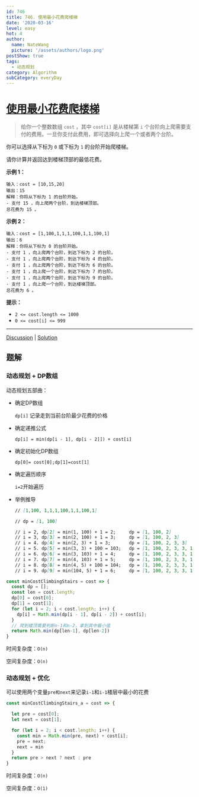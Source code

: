 ```yaml
---
id: 746
title: 746. 使用最小花费爬楼梯
date: '2020-03-16'
level: easy
hot: 4
author:
  name: NateWang
  picture: '/assets/authors/logo.png'
postShow: true
tags:
  - 动态规划
category: Algorithm
subCategory: everyDay
---
```







# [使用最小花费爬楼梯](https://leetcode-cn.com/problems/min-cost-climbing-stairs/description/)

>给你一个整数数组 `cost` ，其中 `cost[i]` 是从楼梯第 `i` 个台阶向上爬需要支付的费用。一旦你支付此费用，即可选择向上爬一个或者两个台阶。

你可以选择从下标为 `0` 或下标为 `1` 的台阶开始爬楼梯。

请你计算并返回达到楼梯顶部的最低花费。

**示例 1：**

```
输入：cost = [10,15,20]
输出：15
解释：你将从下标为 1 的台阶开始。
- 支付 15 ，向上爬两个台阶，到达楼梯顶部。
总花费为 15 。
```

**示例 2：**

```
输入：cost = [1,100,1,1,1,100,1,1,100,1]
输出：6
解释：你将从下标为 0 的台阶开始。
- 支付 1 ，向上爬两个台阶，到达下标为 2 的台阶。
- 支付 1 ，向上爬两个台阶，到达下标为 4 的台阶。
- 支付 1 ，向上爬两个台阶，到达下标为 6 的台阶。
- 支付 1 ，向上爬一个台阶，到达下标为 7 的台阶。
- 支付 1 ，向上爬两个台阶，到达下标为 9 的台阶。
- 支付 1 ，向上爬一个台阶，到达楼梯顶部。
总花费为 6 。
```

**提示：**

- `2 <= cost.length <= 1000`
- `0 <= cost[i] <= 999`

------

[Discussion](https://leetcode-cn.com/problems/min-cost-climbing-stairs/comments/) | [Solution](https://leetcode-cn.com/problems/min-cost-climbing-stairs/solution/)

## 题解

### 动态规划 + DP数组

动态规划五部曲：

- 确定DP数组

  `dp[i]` 记录走到当前台阶最少花费的价格

- 确定递推公式

  `dp[i] = min(dp[i - 1], dp[i - 2]]) + cost[i]`

- 确定初始化DP数组

  `dp[0]= cost[0];dp[1]=cost[1]`

- 确定遍历顺序

  `i=2`开始遍历

- 举例推导

  ```markdown
  // [1,100, 1,1,1,100,1,1,100,1]
  
  // dp = [1, 100]
  
  // i = 2, dp[2] = min(1, 100) + 1 = 2;     dp = [1, 100, 2]
  // i = 3, dp[3] = min(2, 100) + 1 = 3;     dp = [1, 100, 2, 3]
  // i = 4. dp[4] = min(2, 3) + 1 = 3;       dp = [1, 100, 2, 3, 3]
  // i = 5. dp[5] = min(3, 3) + 100 = 103;   dp = [1, 100, 2, 3, 3, 103]
  // i = 6. dp[6] = min(3, 103) + 1 = 4;     dp = [1, 100, 2, 3, 3, 103, 4]
  // i = 7. dp[7] = min(4, 103) + 1 = 5;     dp = [1, 100, 2, 3, 3, 103, 4, 5]
  // i = 8. dp[8] = min(4, 5) + 100 = 104;   dp = [1, 100, 2, 3, 3, 103, 4, 5, 104]
  // i = 9. dp[9] = min(104, 5) + 1 = 6;     dp = [1, 100, 2, 3, 3, 103, 4, 5, 104, 6]
  ```



```js
const minCostClimbingStairs = cost => {
  const dp = [];
  const len = cost.length;
  dp[0] = cost[0];
  dp[1] = cost[1];
  for (let i = 2; i < cost.length; i++) {
    dp[i] = Math.min(dp[i - 1], dp[i - 2]) + cost[i];
  }
  // 爬到楼顶需要判断n-1和n-2，拿到其中最小值
  return Math.min(dp[len-1], dp[len-2])
}
```

时间复杂度：`O(n)`

空间复杂度：`O(n)`

### 动态规划 + 优化

可以使用两个变量`pre和next`来记录`i-1`和`i-1`楼层中最小的花费

```js
const minCostClimbingStairs_a = cost => {

  let pre = cost[0];
  let next = cost[1];

  for (let i = 2; i < cost.length; i++) {
    const min = Math.min(pre, next) + cost[i];
    pre = next;
    next = min
  }
  return pre > next ? next : pre
}
```

时间复杂度：`O(n)`

空间复杂度：`O(1)`